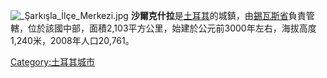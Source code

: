 [[Image:_Şarkışla_İlçe_Merkezi.jpg|thumb]]	
'''沙爾克什拉'''是[[土耳其|土耳其]]的城鎮，由[[錫瓦斯省|錫瓦斯省]]負責管轄，位於該國中部，面積2,103平方公里，始建於公元前3000年左右，海拔高度1,240米，2008年人口20,761。

{{coord|39|21|N|36|24|E|display=title|region:TR_type:city_source:GNS-enwiki}}

{{Turkey-geo-stub}}
[[Category:土耳其城市|Category:土耳其城市]]